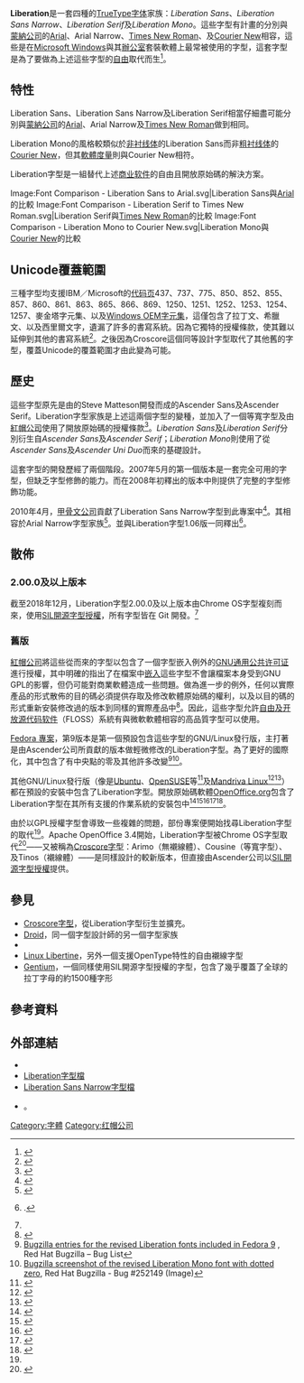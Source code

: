 {{NoteTA|G1=IT|G2=FL}}
{{Infobox font
| name = Liberation Sans
| image = Font Sample - Liberation Sans.svg|240px|Sans
| style = [[无衬线体|无衬线体]]
| classifications = 
| date = [[2007|2007]]
| creator = 
| foundry = {{link-en|Ascender公司|Ascender Corporation}}
| license = [[SIL開源字型授權|SIL開源字型授權]]（字型版本2以上使用）
  帶有一些例外條款的[[GPLv2|GPLv2]]（字型的舊版本使用）<ref name="license">{{Citation | contribution-url = https://fedorahosted.org/liberation-fonts/#License | title = Liberation Fonts | contribution = License | publisher = Fedora | accessdate = 2014-09-01 | archive-date = 2017-02-15 | archive-url = https://web.archive.org/web/20170215065644/https://fedorahosted.org/liberation-fonts/#License | dead-url = no }}.</ref>
|}}
{{Infobox font
| name = Liberation Serif
| image = Font Sample - Liberation Serif.svg|240px|Serif
| style = [[衬线体|衬线体]]
| classifications = 
| date = [[2007|2007]]
| creator = 
| foundry = {{link-en|Ascender公司|Ascender Corporation}}
| license = [[SIL開源字型授權|SIL開源字型授權]]（字型版本2以上使用）
  帶有一些例外條款的[[GPLv2|GPLv2]]（字型的舊版本使用）<ref name="license" />
|}}
{{Infobox font
| name = Liberation Mono
| image = Font Sample - Liberation Mono.svg|240px|Mono
| style = [[等宽字体|等宽字体]]、[[无衬线体|无衬线体]]
| classifications = 
| date = [[2007|2007]]
| creator = 
| foundry = {{link-en|Ascender公司|Ascender Corporation}}
| license = [[SIL開源字型授權|SIL開源字型授權]]（字型版本2以上使用）
  帶有一些例外條款的[[GPLv2|GPLv2]]（字型的舊版本使用）<ref name="license" />
|}}
'''Liberation'''是一套四種的[[TrueType|TrueType]][[字体|字体]]家族：''Liberation Sans''、''Liberation Sans Narrow''、''Liberation Serif''及''Liberation Mono''。這些字型有計畫的分別與[[蒙納公司|蒙納公司]]的[[Arial|Arial]]、Arial Narrow、[[Times_New_Roman|Times New Roman]]、及[[Courier#Courier_New|Courier New]]相容，這些是在[[Microsoft_Windows|Microsoft Windows]]與其[[Microsoft_Office|辦公室]]套裝軟體上最常被使用的字型，這套字型是為了要做為上述這些字型的[[自由及开放源代码软件|自由]]取代而生<ref name="home">{{Citation | url = https://fedorahosted.org/liberation-fonts/ | title = Liberation Fonts | publisher = Fedora | access-date = 2014-09-01 | archive-url = https://web.archive.org/web/20170215065644/https://fedorahosted.org/liberation-fonts/ | archive-date = 2017-02-15 | dead-url = yes }}</ref>。

==特性==
Liberation Sans、Liberation Sans Narrow及Liberation Serif相當仔細盡可能分別與[[蒙納公司|蒙納公司]]的[[Arial|Arial]]、Arial Narrow及[[Times_New_Roman|Times New Roman]]做到相同。

Liberation Mono的風格較類似於[[非衬线体|非衬线体]]的Liberation Sans而非[[粗衬线体|粗衬线体]]的[[Courier#Courier_New|Courier New]]，但其[[軟體度量|軟體度量]]則與Courier New相符。

Liberation字型是一組替代上述[[商业软件|商业软件]]的自由且開放原始碼的解決方案。

<gallery caption="最初版本的Liberation字型與其欲替代的相對應字型比較" heights="60px" perrow="3">
Image:Font Comparison - Liberation Sans to Arial.svg|Liberation Sans與[[Arial|Arial]]的比較
Image:Font Comparison - Liberation Serif to Times New Roman.svg|Liberation Serif與[[Times_New_Roman|Times New Roman]]的比較
Image:Font Comparison - Liberation Mono to Courier New.svg|Liberation Mono與[[Courier#Courier_New|Courier New]]的比較
</gallery>

== Unicode覆蓋範圍 ==
三種字型均支援IBM／Microsoft的[[代码页|代码页]]437、737、775、850、852、855、857、860、861、863、865、866、869、1250、1251、1252、1253、1254、1257、麥金塔字元集、以及[[代碼頁437|Windows OEM字元集]]，這僅包含了拉丁文、希臘文、以及西里爾文字，遺漏了許多的書寫系統。因為它獨特的授權條款，使其難以延伸到其他的書寫系統<ref name= willis>{{Cite news| last = Willis| first = Nathan| title = Liberation fonts and the tricky task of internationalization| work = LWN| accessdate = 2012-07-16| date = 2012-06-19| url = http://lwn.net/Articles/502371/| archive-date = 2015-09-25| archive-url = https://web.archive.org/web/20150925021956/https://lwn.net/Articles/502371/| dead-url = no}}</ref>。之後因為Croscore這個同等設計字型取代了其他舊的字型，覆蓋Unicode的覆蓋範圍才由此變為可能。

==歷史==
這些字型原先是由{{link-en|Ascender公司|Ascender Corporation}}的Steve Matteson開發而成的Ascender Sans及Ascender Serif。Liberation字型家族是上述這兩個字型的變種，並加入了一個等寬字型及由[[紅帽公司|紅帽公司]]使用了開放原始碼的授權條款<ref>{{cite web | url = http://www.press.redhat.com/2007/05/09/liberation-fonts/ | title = Liberation Fonts | date = 2007-05-09 | last = Webbink | first = Mark | publisher = [[紅帽公司|紅帽公司]] | archiveurl = https://www.webcitation.org/query?url=http%3A%2F%2Fwww.press.redhat.com%2F2007%2F05%2F09%2Fliberation-fonts%2F&date=2008-01-17 | archivedate = 2008-01-17 | deadurl = yes | accessdate = 2014-09-01 }}</ref>。''Liberation Sans''及''Liberation Serif''分別衍生自''Ascender Sans''及''Ascender Serif''；''Liberation Mono''則使用了從''Ascender Sans''及''Ascender Uni Duo''而來的基礎設計。

這套字型的開發歷經了兩個階段。2007年5月的第一個版本是一套完全可用的字型，但缺乏字型修飾的能力。而在2008年初釋出的版本中則提供了完整的字型修飾功能。

2010年4月，[[甲骨文公司|甲骨文公司]]貢獻了Liberation Sans Narrow字型到此專案中<ref>{{cite web |url=https://fedorahosted.org/liberation-fonts/log/source?limit=100&rev=6a0937d12046ea7430315a89420ec4846dd37d42&mode=stop_on_copy&format=changelog |title=Liberation-fonts changelog |accessdate=2010-11-11 |archive-date=2016-06-01 |archive-url=https://web.archive.org/web/20160601064615/https://fedorahosted.org/liberation-fonts/log/source?limit=100&rev=6a0937d12046ea7430315a89420ec4846dd37d42&mode=stop_on_copy&format=changelog |dead-url=no }}</ref>。其相容於Arial Narrow字型家族<ref>{{cite web |url=http://www.openoffice.org/dev_docs/features/3.3/index.html#New_Narrow_Font_Family |title=OpenOffice.org 3.3 New Features |accessdate=2010-11-11 |archive-date=2020-11-27 |archive-url=https://web.archive.org/web/20201127013549/http://www.openoffice.org/dev_docs/features/3.3/index.html#New_Narrow_Font_Family |dead-url=no }}</ref>。並與Liberation字型1.06版一同釋出<ref>{{Citation | last = Pravin | first = S | date = Jul 2010 | url = http://pravin-s.blogspot.com/2010/07/new-released-liberation-fonts.html | title = Liberation Sans release 1.06 | publisher = Google | type = [[万维网|万维网]] log | format = Blogger | accessdate = 2014-09-01 | archive-date = 2011-07-08 | archive-url = https://web.archive.org/web/20110708060925/http://pravin-s.blogspot.com/2010/07/new-released-liberation-fonts.html | dead-url = no }}.</ref>。

==散佈==
===2.00.0及以上版本===
截至2018年12月，Liberation字型2.00.0及以上版本由Chrome OS字型複刻而來，使用[[SIL開源字型授權|SIL開源字型授權]]，所有字型皆在 Git 開發。<ref name="home" />

===舊版===
[[紅帽公司|紅帽公司]]將這些從{{link-en|Ascender公司|Ascender Corporation}}而來的字型以包含了一個字型嵌入例外的[[GNU通用公共许可证|GNU通用公共许可证]]進行授權，其中明確的指出了在檔案中[[PDF#技術|嵌入]]這些字型不會讓檔案本身受到GNU GPL的影響，但仍可能對商業軟體造成一些問題。做為進一步的例外，任何以實際產品的形式散佈的目的碼必須提供存取及修改軟體原始碼的權利，以及以目的碼的形式重新安裝修改過的版本到同樣的實際產品中<ref>{{citation |url=https://fedorahosted.org/liberation-fonts/browser/source/License.txt |title=License.txt - LICENSE AGREEMENT AND LIMITED PRODUCT WARRANTY, LIBERATION FONT SOFTWARE |accessdate=2010-01-15 |archive-date=2011-10-03 |archive-url=https://web.archive.org/web/20111003110938/https://fedorahosted.org/liberation-fonts/browser/source/License.txt |dead-url=no }}</ref>。因此，這些字型允許[[自由及开放源代码软件|自由及开放源代码软件]]（FLOSS）系統有與微軟軟體相容的高品質字型可以使用。

[[Fedora_專案|Fedora 專案]]，第9版本是第一個預設包含這些字型的GNU/Linux發行版，主打著是由Ascender公司所貢獻的版本做輕微修改的Liberation字型。為了更好的國際化，其中包含了有中央點的零及其他許多改變<ref>[https://bugzilla.redhat.com/buglist.cgi?product=Fedora&version=rawhide&component=liberation-fonts Bugzilla entries for the revised Liberation fonts included in Fedora 9] {{Wayback|url=https://bugzilla.redhat.com/buglist.cgi?product=Fedora&version=rawhide&component=liberation-fonts |date=20220408131439 }}, Red Hat Bugzilla – Bug List</ref><ref>[https://bugzilla.redhat.com/attachment.cgi?id=292587 Bugzilla screenshot of the revised Liberation Mono font with dotted zero], Red Hat Bugzilla - Bug #252149 (Image)</ref>。

其他GNU/Linux發行版（像是[[Ubuntu|Ubuntu]]、[[OpenSUSE|OpenSUSE]]等<ref>{{cite web|url=http://pkgs.org/opensuse-12.3/opensuse-oss-i586/liberation2-fonts-2.00.1-2.1.1.noarch.rpm.html|title=opensuse-oss-i586/liberation2-fonts-2.00.1-2.1.1.noarch.rpm|quote=/liberation2-fonts-2.00.1-2.1.1.noarch.rpm|deadurl=yes|archiveurl=https://archive.is/20140115011923/http://pkgs.org/opensuse-12.3/opensuse-oss-i586/liberation2-fonts-2.00.1-2.1.1.noarch.rpm.html|archivedate=2014-01-15|accessdate=2014-09-01}}</ref>及[[Mandriva_Linux|Mandriva Linux]]<ref>{{citation |url=http://wiki.mandriva.com/en/Releases/Mandriva/2008.0/What%27s_New#Liberation_font_set |title=Mandriva Linux 2008 Release Tour |quote=integrated into Mandriva Linux 2008 |accessdate=2010-04-04 |deadurl=yes |archiveurl=https://web.archive.org/web/20100619073124/http://wiki.mandriva.com/en/Releases/Mandriva/2008.0/What's_New#Liberation_font_set |archivedate=2010-06-19 }}</ref><ref>{{citation |url=http://wiki.mandriva.com/en/uploads/9/97/Mandriva-linux-free-2010.0-x86_64.idx |title=Packages included in Mandriva Linux 2010 Free x86-64 linked from http://wiki.mandriva.com/en/Mandriva_Linux_2010#Package_Lists |quote=FREE-2010-x86_64 /main/fonts-ttf-liberation-1.04-2mdv2010.0.noarch |accessdate=2010-04-04 |deadurl=yes |archiveurl=https://web.archive.org/web/20100125163536/http://wiki.mandriva.com/en/uploads/9/97/Mandriva-linux-free-2010.0-x86_64.idx |archivedate=2010-01-25 }}</ref>）都在預設的安裝中包含了Liberation字型。開放原始碼軟體[[OpenOffice.org|OpenOffice.org]]包含了Liberation字型在其所有支援的作業系統的安裝包中<ref>{{cite web |url=http://wiki.services.openoffice.org/wiki/External/Modules#Fonts |title=OpenOffice.org Wiki - External/Modules |accessdate=2010-01-31 |archive-date=2012-02-23 |archive-url=https://web.archive.org/web/20120223182453/http://wiki.services.openoffice.org/wiki/External/Modules#Fonts |dead-url=no }}</ref><ref>{{cite web | url = http://www.openoffice.org/issues/show_bug.cgi?id=77705 |title=OpenOffice.org - Issue 77705 - Liberation font and OOo |accessdate=2010-02-05}}</ref><ref>{{cite web |url=http://www.openoffice.org/issues/show_bug.cgi?id=104723 |title=OpenOffice.org - Issue 104723 - Update Liberation fonts to v1.05.1.20090721 |accessdate = 2010-02-05}}</ref><ref>{{cite web |url=http://www.openoffice.org/issues/show_bug.cgi?id=111719 |title=OpenOffice.org - Issue 111719 - Update Liberation fonts to v1.06 |accessdate= 2010-10-28}}</ref><ref>{{citation |url= http://cgit.freedesktop.org/ooo-build/ooo-build/tree/patches/dev300/apply?h=ooo-build-3-1-1 |title= ooo-build - patches - dev300 (OpenOffice.org 3.xx patches) |accessdate= 2010-01-31 |archive-date= 2009-09-13 |archive-url= https://web.archive.org/web/20090913061915/http://cgit.freedesktop.org/ooo-build/ooo-build/tree/patches/dev300/apply?h=ooo-build-3-1-1 |dead-url= yes }}</ref>。 

由於以GPL授權字型會導致一些複雜的問題，部份專案便開始找尋Liberation字型的取代<ref name = willis />。Apache OpenOffice 3.4開始，Liberation字型被Chrome OS字型取代<ref>{{cite web | url = https://fedoraproject.org/wiki/I18N/Liberation_vs_Croscore_fonts | title = Liberation vs Croscore fonts | accessdate = 2014-09-01 | archive-date = 2018-12-18 | archive-url = https://web.archive.org/web/20181218145621/https://fedoraproject.org/wiki/I18N/Liberation_vs_Croscore_fonts | dead-url = no }}</ref>——又被稱為[[Croscore字型|Croscore字型]]：Arimo（無襯線體）、Cousine（等寬字型）、及Tinos（襯線體）——是同樣設計的較新版本，但直接由Ascender公司以[[SIL開源字型授權|SIL開源字型授權]]提供。

==參見==
* [[Croscore字型|Croscore字型]]，從Liberation字型衍生並擴充。
* [[Droid|Droid]]，同一個字型設計師的另一個字型家族
* {{link-en|開放原始碼的Unicode字型|Open-source Unicode typefaces}}
* [[Linux_Libertine|Linux Libertine]]，另外一個支援OpenType特性的自由襯線字型
* [[Gentium|Gentium]]，一個同樣使用SIL開源字型授權的字型，包含了幾乎覆蓋了全球的拉丁字母的約1500種字形

==參考資料==
{{reflist|30em}}

==外部連結==
{{Commons category|Liberation fonts|Liberation字型}}
* {{official|https://github.com/liberationfonts}}
* [https://github.com/liberationfonts/liberation-fonts/releases Liberation字型檔] {{Wayback|url=https://github.com/liberationfonts/liberation-fonts/releases |date=20201119075913 }}
* [https://github.com/liberationfonts/liberation-sans-narrow/releases Liberation Sans Narrow字型檔] {{Wayback|url=https://github.com/liberationfonts/liberation-sans-narrow/releases |date=20200927100450 }}
* {{Citation| url = http://fontsy.com/font_details_21967.html| title = Liberation Sans字型（紅帽公司相關）| publisher = Fontsy| access-date = 2014-09-01| archive-url = https://web.archive.org/web/20110618161757/http://fontsy.com/font_details_21967.html| archive-date = 2011-06-18| dead-url = yes}}。

{{Free and open-source typography}}

[[Category:字體|Category:字體]]
[[Category:红帽公司|Category:红帽公司]]